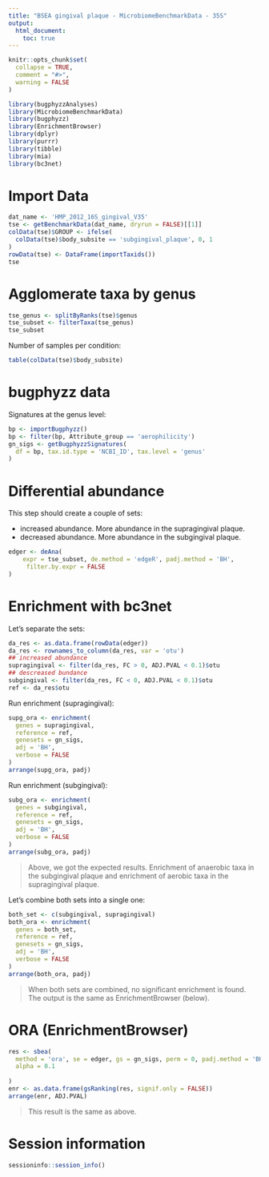 ```yaml
---
title: "BSEA gingival plaque - MicrobiomeBenchmarkData - 35S"
output:
  html_document:
    toc: true
---
```


```r
knitr::opts_chunk$set(
  collapse = TRUE,
  comment = "#>",
  warning = FALSE
)
```

```r
library(bugphyzzAnalyses)
library(MicrobiomeBenchmarkData)
library(bugphyzz)
library(EnrichmentBrowser)
library(dplyr)
library(purrr)
library(tibble)
library(mia)
library(bc3net)
```

# Import Data

```r
dat_name <- 'HMP_2012_16S_gingival_V35'
tse <- getBenchmarkData(dat_name, dryrun = FALSE)[[1]]
colData(tse)$GROUP <- ifelse(
  colData(tse)$body_subsite == 'subgingival_plaque', 0, 1
)
rowData(tse) <- DataFrame(importTaxids())
tse
```

# Agglomerate taxa by genus

```r
tse_genus <- splitByRanks(tse)$genus
tse_subset <- filterTaxa(tse_genus) 
tse_subset
```

Number of samples per condition:

```r
table(colData(tse)$body_subsite)
```

# bugphyzz data

Signatures at the genus level:

```r
bp <- importBugphyzz()
bp <- filter(bp, Attribute_group == 'aerophilicity')
gn_sigs <- getBugphyzzSignatures(
  df = bp, tax.id.type = 'NCBI_ID', tax.level = 'genus'
)
```

# Differential abundance

This step should create a couple of sets:

+ increased abundance. More abundance in the supragingival plaque.
+ decreased abundance. More abundance in the subgingival plaque.

```r
edger <- deAna(
    expr = tse_subset, de.method = 'edgeR', padj.method = 'BH', 
     filter.by.expr = FALSE
)
```

# Enrichment with bc3net

Let's separate the sets:

```r
da_res <- as.data.frame(rowData(edger))
da_res <- rownames_to_column(da_res, var = 'otu')
## increased abundance
supragingival <- filter(da_res, FC > 0, ADJ.PVAL < 0.1)$otu
## descreased bundance
subgingival <- filter(da_res, FC < 0, ADJ.PVAL < 0.1)$otu
ref <- da_res$otu
```

Run enrichment (supragingival):

```r
supg_ora <- enrichment(
  genes = supragingival,
  reference = ref,
  genesets = gn_sigs,
  adj = 'BH',
  verbose = FALSE
)
arrange(supg_ora, padj)
```

Run enrichment (subgingival):

```r
subg_ora <- enrichment(
  genes = subgingival,
  reference = ref,
  genesets = gn_sigs,
  adj = 'BH',
  verbose = FALSE
)
arrange(subg_ora, padj)
```

> Above, we got the expected results. Enrichment of anaerobic taxa in the
subgingival plaque and enrichment of aerobic taxa in the supragingival plaque.

Let's combine both sets into a single one:

```r
both_set <- c(subgingival, supragingival)
both_ora <- enrichment(
  genes = both_set,
  reference = ref,
  genesets = gn_sigs,
  adj = 'BH',
  verbose = FALSE
)
arrange(both_ora, padj)
```

> When both sets are combined, no significant enrichment is found.
The output is the same as EnrichmentBrowser (below).

# ORA (EnrichmentBrowser)

```r
res <- sbea(
  method = 'ora', se = edger, gs = gn_sigs, perm = 0, padj.method = 'BH',
  alpha = 0.1
  
)
enr <- as.data.frame(gsRanking(res, signif.only = FALSE))
arrange(enr, ADJ.PVAL)
```

> This result is the same as above.

# Session information

```r
sessioninfo::session_info()
```

